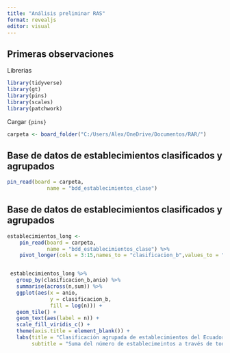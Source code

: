 ```yaml
---
title: "Análisis preliminar RAS"
format: revealjs
editor: visual
---
```


## Primeras observaciones

Librerias

```r
library(tidyverse)
library(gt)
library(pins)
library(scales)
library(patchwork)
```

Cargar `{pins}`

```r

carpeta <- board_folder("C:/Users/Alex/OneDrive/Documentos/RAR/")

```

## Base de datos de establecimientos clasificados y agrupados

```r

pin_read(board = carpeta, 
             name = "bdd_establecimientos_clase") 
```

## Base de datos de establecimientos clasificados y agrupados

```r


establecimientos_long <-  
    pin_read(board = carpeta, 
             name = "bdd_establecimientos_clase") %>% 
    pivot_longer(cols = 3:15,names_to = "clasificacion_b",values_to = "n")


 establecimientos_long %>%
   group_by(clasificacion_b,anio) %>% 
   summarise(across(n,sum)) %>% 
   ggplot(aes(x = anio,
              y = clasificacion_b,
              fill = log(n))) +
   geom_tile() +
   geom_text(aes(label = n)) +
   scale_fill_viridis_c() + 
   theme(axis.title = element_blank()) +
   labs(title = "Clasificación agrupada de establecimientos del Ecuador",
        subtitle = "Suma del número de establecimeintos a través de todas las parroquias",caption = "Elaborado por: Evelyn chanatasig, Alex Bajaña, Esteban Lombeida")

```
